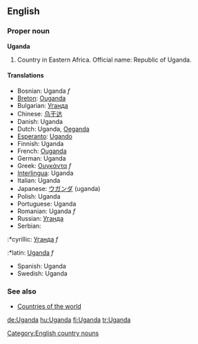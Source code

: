 ==English==
===Proper noun===
'''Uganda'''

# Country in Eastern Africa. Official name: Republic of Uganda.

====Translations====
*Bosnian: Uganda ''f''
*[[Breton]]: [[Ouganda]]
*Bulgarian: [[Уганда]]
*Chinese: [[乌干达]]
*Danish: Uganda
*Dutch: Uganda, [[Oeganda]]
*[[Esperanto]]: [[Ugando]]
*Finnish: Uganda
*French: [[Ouganda]]
*German: Uganda
*Greek: [[Ουγκάντα]] ''f''
*[[Interlingua]]: Uganda
*Italian: Uganda
*Japanese: [[ウガンダ]] (uganda)
*Polish: Uganda
*Portuguese: Uganda
*Romanian: Uganda ''f''
*Russian: [[Уганда]]
*Serbian:
:*cyrillic: [[Уганда]] ''f''
:*latin: [[Uganda]] ''f''
*Spanish: Uganda
*Swedish: Uganda

===See also===
*[[Countries of the world]]
[[Category:English country nouns]]

[[de:Uganda]]
[[hu:Uganda]]
[[fi:Uganda]]
[[tr:Uganda]]